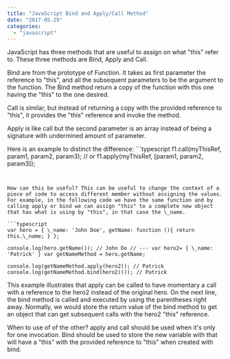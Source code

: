 ```yaml
---
title: "JavaScript Bind and Apply/Call Method"
date: "2017-05-29"
categories: 
  - "javascript"
---
```


JavaScript has three methods that are useful to assign on what "this" refer to. These three methods are Bind, Apply and Call.

Bind are from the prototype of Function. It takes as first parameter the reference to "this", and all the subsequent parameters to be the argument to the function. The Bind method return a copy of the function with this one having the "this" to the one desired.

Call is similar, but instead of returning a copy with the provided reference to "this", it provides the "this" reference and invoke the method.

Apply is like call but the second parameter is an array instead of being a signature with undermined amount of parameter.

Here is an example to distinct the difference: ```typescript
f1.call(myThisRef, param1, param2, param3); // or f1.apply(myThisRef, \[param1, param2, param3\]); 
``` 


How can this be useful? This can be useful to change the context of a piece of code to access different member without assigning the values. For example, in the following code we have the same function and by calling apply or bind we can assign "this" to a complete new object that has what is using by "this", in that case the \_name.

```typescript
var hero = { \_name: 'John Doe', getName: function (){ return this.\_name; } };

console.log(hero.getName()); // John Do // --- var hero2= { \_name: 'Patrick' } var getNameMethod = hero.getName;

console.log(getNameMethod.apply(hero2)); // Patrick console.log(getNameMethod.bind(hero2)()); // Patrick 
``` 


This example illustrates that apply can be called to have momentary a call with a reference to the hero2 instead of the original hero. On the next line, the bind method is called and executed by using the parentheses right away. Normally, we would store the return value of the bind method to get an object that can get subsequent calls with the hero2 "this" reference.

When to use of of the other? apply and call should be used when it's only for one invocation. Bind should be used to store the new variable with that will have a "this" with the provided reference to "this" when created with bind.
